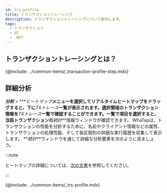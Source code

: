 ```yaml
---
id: trs-profile
title: トランザクショントレーシング
description: トランザクショントレーシングについて案内します。
tags:
  - トランザクション
  - UI
  - .NET
---
```


## トランザクショントレーシングとは？

{@include: ../common-items/_transaction-profile-step.mdx}

## 詳細分析

**_分析_** > \***_ヒートマップ_**メニューを選択してリアルタイムヒートマップをドラッグすると、下に**_TXトレース_**一覧が表示されます。選択領域のトランザクション情報を**_TXトレース_**一覧で確認することができます。一覧で項目を選択すると、当該トランザクションの**_統計_**情報ウィンドウが確認できます。 WhaTapは、トランザクションの性能を分析するために、名前やクライアント情報などの属性、トランザクションの処理性能、そして各区間別の詳細な実行履歴を収集して表示します。 **_統計_**ウィンドウを通じて詳細な分析要素を次のように見ましょう。 

:::note

ヒートマップの詳細については、[次の文書](trs-view#details)を参照してください。 

:::

{@include: ../common-items/_trs-profile.mdx} 
